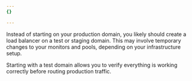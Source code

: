 ```yaml
---
{}

---
```


Instead of starting on your production domain, you likely should create a load balancer on a test or staging domain. This may involve temporary changes to your monitors and pools, depending on your infrastructure setup.

Starting with a test domain allows you to verify everything is working correctly before routing production traffic.
